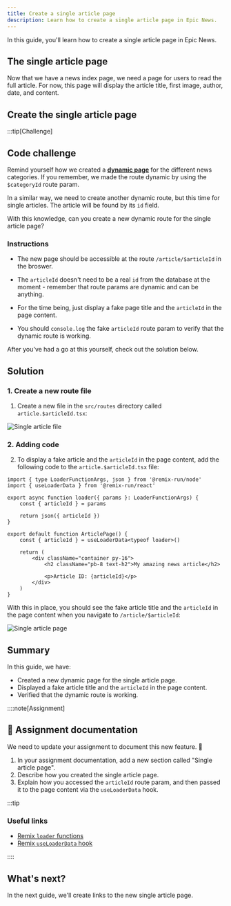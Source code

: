 ```yaml
---
title: Create a single article page
description: Learn how to create a single article page in Epic News.
---
```



In this guide, you'll learn how to create a single article page in Epic News.

## The single article page

Now that we have a news index page, we need a page for users to read the full article. For now, this page will display the article title, first image, author, date, and content.

## Create the single article page

:::tip[Challenge]

## Code challenge

Remind yourself how we created a [**dynamic page**](/code-monster/guides/epic-news/routing/dynamic-routes#creating-a-dynamic-route) for the different news categories. If you remember, we made the route dynamic by using the `$categoryId` route param.

In a similar way, we need to create another dynamic route, but this time for single articles. The article will be found by its `id` field.

With this knowledge, can you create a new dynamic route for the single article page?

### Instructions

- The new page should be accessible at the route `/article/$articleId` in the broswer.

- The `articleId` doesn't need to be a real `id` from the database at the moment - remember that route params are dynamic and can be anything.

- For the time being, just display a fake page title and the `articleId` in the page content.

- You should `console.log` the fake `articleId` route param to verify that the dynamic route is working.

After you've had a go at this yourself, check out the solution below.

## Solution

<MonsterReveal title="1. Create a new route file">

### 1. Create a new route file

1. Create a new file in the `src/routes` directory called `article.$articleId.tsx`:

![Single article file](src/assets/webp/epic-news/single-article-file.webp)

</MonsterReveal>

<MonsterReveal title="2. Adding code">

### 2. Adding code

2. To display a fake article and the `articleId` in the page content, add the following code to the `article.$articleId.tsx` file:

```tsx title="app/routes/article.$articleId.tsx" showLineNumbers
import { type LoaderFunctionArgs, json } from '@remix-run/node'
import { useLoaderData } from '@remix-run/react'

export async function loader({ params }: LoaderFunctionArgs) {
	const { articleId } = params

	return json({ articleId })
}

export default function ArticlePage() {
	const { articleId } = useLoaderData<typeof loader>()

	return (
		<div className="container py-16">
			<h2 className="pb-8 text-h2">My amazing news article</h2>

			<p>Article ID: {articleId}</p>
		</div>
	)
}
```

With this in place, you should see the fake article title and the `articleId` in the page content when you navigate to `/article/$articleId`:

![Single article page](src/assets/webp/epic-news/single-article-page.webp)

</MonsterReveal>

## Summary

In this guide, we have:

- Created a new dynamic page for the single article page.
- Displayed a fake article title and the `articleId` in the page content.
- Verified that the dynamic route is working.

::::note[Assignment]

## 📄 Assignment documentation

We need to update your assignment to document this new feature. 🚀

1. In your assignment documentation, add a new section called "Single article page".
2. Describe how you created the single article page.
3. Explain how you accessed the `articleId` route param, and then passed it to the page content via the `useLoaderData` hook.

:::tip

### Useful links

- [Remix `loader` functions](https://remix.run/docs/en/main/discussion/data-flow#route-loader)
- [Remix `useLoaderData` hook](https://remix.run/docs/en/main/hooks/use-loader-data)

::::

## What's next?

In the next guide, we'll create links to the new single article page.
